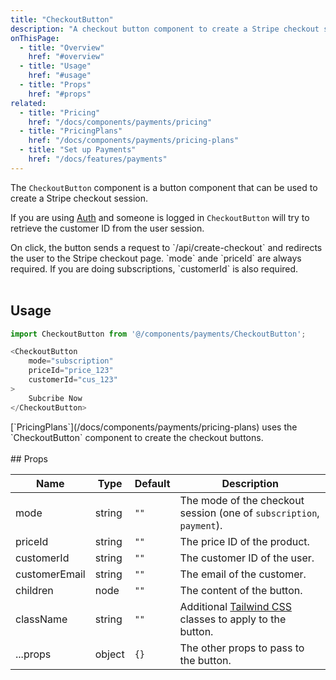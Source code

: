 ```yaml
---
title: "CheckoutButton"
description: "A checkout button component to create a Stripe checkout session"
onThisPage:
  - title: "Overview"
    href: "#overview"
  - title: "Usage"
    href: "#usage"
  - title: "Props"
    href: "#props"
related:
  - title: "Pricing"
    href: "/docs/components/payments/pricing"
  - title: "PricingPlans"
    href: "/docs/components/payments/pricing-plans"
  - title: "Set up Payments"
    href: "/docs/features/payments"
---
```


<div id="overview" />

The `CheckoutButton` component is a button component that can be used to create a Stripe checkout session.

If you are using [Auth](/docs/features/authentication) and someone is logged in `CheckoutButton` will try to retrieve the customer ID from the user session.

<Callout>
    On click, the button sends a request to `/api/create-checkout` and redirects the user to the Stripe checkout page.
</Callout>

<Caution>
    `mode` ande `priceId` are always required.
    If you are doing subscriptions, `customerId` is also required.
</Caution>

<br />
<br />
<Divider />
<div id="usage" />

## Usage

```javascript
import CheckoutButton from '@/components/payments/CheckoutButton';

<CheckoutButton
    mode="subscription"
    priceId="price_123"
    customerId="cus_123"
>
    Subcribe Now
</CheckoutButton>
```

<Info>
    [`PricingPlans`](/docs/components/payments/pricing-plans) uses the `CheckoutButton` component to create the checkout buttons.
</Info>

<br />
<br />
<Divider />
<div id="props" />
## Props

| Name          | Type   | Default | Description                                                                             |
|---------------|--------|---------|-----------------------------------------------------------------------------------------|
| mode          | string | `""`    | The mode of the checkout session (one of `subscription`, `payment`).                    |
| priceId       | string | `""`    | The price ID of the product.                                                            |
| customerId    | string | `""`    | The customer ID of the user.                                                            |
| customerEmail | string | `""`    | The email of the customer.                                                              |
| children      | node   | `""`    | The content of the button.                                                              |
| className     | string | `""`    | Additional [Tailwind CSS](https://tailwindcss.com/docs) classes to apply to the button. |
| ...props      | object | `{}`    | The other props to pass to the button.                                                  |


